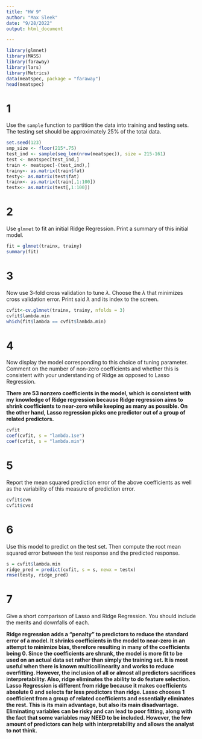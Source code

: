 ```yaml
---
title: "HW 9"
author: "Max Sleek"
date: "9/28/2022"
output: html_document

---
```


```r
library(glmnet)
library(MASS)
library(faraway)
library(lars)
library(Metrics)
data(meatspec, package = "faraway")
head(meatspec)
```

# 1

Use the `sample` function to partition the data into training and testing sets.  The testing set should be approximately 25\% of the total data. 

```r
set.seed(123)
smp_size <- floor(215*.75)
test_ind <- sample(seq_len(nrow(meatspec)), size = 215-161)
test <- meatspec[test_ind,]
train <- meatspec[-(test_ind),]
trainy<- as.matrix(train$fat)
testy<- as.matrix(test$fat)
trainx<- as.matrix(train[,1:100])
testx<- as.matrix(test[,1:100])
```

# 2

Use `glmnet` to fit an initial Ridge Regression. Print a summary of this initial model. 

```r
fit = glmnet(trainx, trainy)
summary(fit)
```

# 3

Now use 3-fold cross validation to tune $\lambda$.  Choose the $\lambda$ that minimizes cross validation error.  Print said $\lambda$ and its index to the screen.

```r
cvfit<-cv.glmnet(trainx, trainy, nfolds = 3)
cvfit$lambda.min
which(fit$lambda == cvfit$lambda.min)
```

# 4

Now display the model corresponding to this choice of tuning parameter.  Comment on the number of non-zero coefficients and whether this is consistent with your understanding of Ridge as opposed to Lasso Regression. 

**There are 53 nonzero coefficients in the model, which is consistent with my knowledge of Ridge regression because Ridge regression aims to shrink coefficients to near-zero while keeping as many as possible. On the other hand, Lasso regression picks one predictor out of a group of related predictors.** 

```r
cvfit
coef(cvfit, s = "lambda.1se")
coef(cvfit, s = "lambda.min")
```

# 5

Report the mean squared prediction error of the above coefficients as well as the variability of this measure of prediction error.  

```r
cvfit$cvm
cvfit$cvsd
```

# 6 

Use this model to predict on the test set.  Then compute the root mean squared error between the test response and the predicted response.  

```r
s = cvfit$lambda.min
ridge_pred = predict(cvfit, s = s, newx = testx)
rmse(testy, ridge_pred)
```

# 7 

Give a short comparison of Lasso and Ridge Regression.  You should include the merits and downfalls of each.  

**Ridge regression adds a "penalty" to predictors to reduce the standard error of a model. It shrinks coefficients in the model to near-zero in an attempt to minimize bias, therefore resulting in many of the coefficients being 0. Since the coefficients are shrunk, the model is more fit to be used on an actual data set rather than simply the training set. It is most useful when there is known multicollinearity and works to reduce overfitting. However, the inclusion of all or almost all predictors sacrifices interpretability. Also, ridge eliminates the ability to do feature selection. Lasso Regression is different from ridge because it makes coefficients absolute 0 and selects far less predictors than ridge. Lasso chooses 1 coefficient from a group of related coefficients and essentially eliminates the rest. This is its main advantage, but also its main disadvantage. Eliminating variables can be risky and can lead to poor fitting, along with the fact that some variables may NEED to be included. However, the few amount of predictors can help with interpretability and allows the analyst to not think.**


